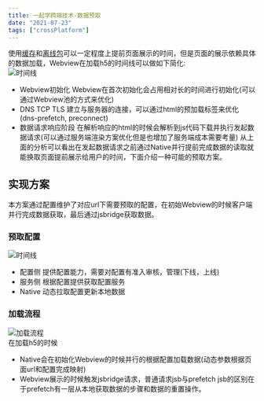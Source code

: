 ```yaml
---
title: 一起学跨端技术-数据预取
date: "2021-07-23"
tags: ["crossPlatform"]
---
```


使用[缓存](https://icantunderstand.github.io/blog/webview-store)和[离线包](https://icantunderstand.github.io/blog/cross-platform-offline)可以一定程度上提前页面展示的时间，但是页面的展示依赖具体的数据加载，Webview在加载h5的时间线可以做如下简化:  
![时间线](/static/images/crossPlatformStatic/crossPlatformPrefetch/timeLine.png)  
* Webview初始化 Webview在首次初始化会占用相对长的时间进行初始化(可以通过Webview池的方式来优化)
* DNS TCP TLS 建立与服务器的连接，可以通过html的预加载标签来优化(dns-prefetch, preconnect) 
* 数据请求响应阶段 在解析响应的html的时候会解析到js代码下载并执行发起数据请求(可以通过服务端渲染方案优化但是也增加了服务端成本需要考量)
从上面的分析可以看出在发起数据请求之前通过Native并行提前完成数据的读取就能换取页面提前展示给用户的时间，下面介绍一种可能的预取方案。

## 实现方案
本方案通过配置维护了对应url下需要预取的配置，在初始Webview的时候客户端并行完成数据获取，最后通过jsbridge获取数据。
### 预取配置
![时间线](/static/images/crossPlatformStatic/crossPlatformPrefetch/config.png)  
* 配置侧 提供配置能力，需要对配置有准入审核，管理(下线，上线)
* 服务侧 根据配置提供获取配置服务
* Native 动态拉取配置更新本地数据
### 加载流程
![加载流程](/static/images/crossPlatformStatic/crossPlatformPrefetch/prefetch.png)  
在加载h5的时候
* Native会在初始化Webview的时候并行的根据配置加载数据(动态参数根据页面url和配置完成映射)
* Webview展示的时候触发jsbridge请求，普通请求jsb与prefetch jsb的区别在于prefetch有一层从本地获取数据的步骤和数据的重置操作。




